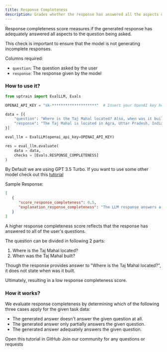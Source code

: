 ```yaml
---
title: Response Completeness
description: Grades whether the response has answered all the aspects of the question specified
---
```


Response completeness score measures if the generated response has adequately answered all aspects to the question being asked.

This check is important to ensure that the model is not generating incomplete responses.


Columns required:
- `question`: The question asked by the user
- `response`: The response given by the model

### How to use it?

```python
from uptrain import EvalLLM, Evals

OPENAI_API_KEY = "sk-********************"  # Insert your OpenAI key here

data = [{
    "question": "Where is the Taj Mahal located? Also, when was it built?",
    "response": "The Taj Mahal is located in Agra, Uttar Pradesh, India"
}]

eval_llm = EvalLLM(openai_api_key=OPENAI_API_KEY)

res = eval_llm.evaluate(
    data = data,
    checks = [Evals.RESPONSE_COMPLETENESS]
)
```
<Info>By Default we are using GPT 3.5 Turbo. If you want to use some other model check out this [tutorial](https://github.com/uptrain-ai/uptrain/blob/main/examples/open_source_evaluator_tutorial.ipynb)</Info>

Sample Response:
```json
[
   {
      "score_response_completeness": 0.5,
      "explanation_response_completeness": "The LLM response answers a few aspects by providing the location of the Taj Mahal (Agra, Uttar Pradesh, India) but fails to answer all the critical aspects of the user query as it completely ignores the second part of the query which asks for the construction date of the Taj Mahal. The user will not be highly satisfied with this answer as it only addresses one part of the query and leaves out important information."
   }
]
```
<Note>A higher response completeness score reflects that the response has answered to all of the user's questions.</Note>

The question can be divided in following 2 parts:
1. Where is the Taj Mahal located?
2. When was the Taj Mahal built?


Though the response provides answer to "Where is the Taj Mahal located?", it does not state when was it built.

Ultimately, resulting in a low response completeness score.

### How it works?

We evaluate response completeness by determining which of the following three cases apply for the given task data:

* The generated answer doesn't answer the given question at all.
* The generated answer only partially answers the given question.
* The generated answer adequately answers the given question. 

<CardGroup cols={2}>
  <Card
    title="Tutorial"
    href="https://github.com/uptrain-ai/uptrain/blob/main/examples/checks/response_quality/completeness.ipynb"
    icon="github"
    color="#808080"
  >
    Open this tutorial in GitHub
  </Card>
  <Card
    title="Have Questions?"
    href="https://join.slack.com/t/uptraincommunity/shared_invite/zt-1yih3aojn-CEoR_gAh6PDSknhFmuaJeg"
    icon="slack"
    color="#808080"
  >
    Join our community for any questions or requests
  </Card>
</CardGroup>